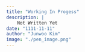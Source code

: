 ```yaml
---
title: "Working In Progess"
description: |
    Not Written Yet
date: "1111-11-11"
author: "Junwoo Kim"
image: "./pen_image.png"
---
```


